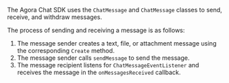<PlatformWrapper platform="react-native">

The Agora Chat SDK uses the `ChatMessage` and `ChatMessage` classes to send, receive, and withdraw messages.

The process of sending and receiving a message is as follows:

1. The message sender creates a text, file, or attachment message using the corresponding `Create` method.
2. The message sender calls `sendMessage` to send the message.
3. The message recipient listens for `ChatMessageEventListener` and receives the message in the `onMessagesReceived` callback.

</PlatformWrapper>